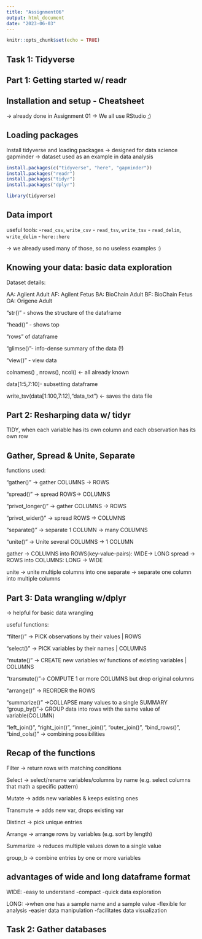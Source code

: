 ```yaml
---
title: "Assignment06"
output: html_document
date: "2023-06-03"
---
```


```r
knitr::opts_chunk$set(echo = TRUE)
```

## Task 1: Tidyverse

## Part 1: Getting started w/ readr

## Installation and setup - Cheatsheet

-\> already done in Assignment 01 -\> We all use RStudio ;)

## Loading packages

Install tidyverse and loading packages -\> designed for data science
gapminder -\> dataset used as an example in data analysis

```r
install.packages(c("tidyverse", "here", "gapminder"))
install.packages("readr")
install.packages("tidyr")
install.packages("dplyr")
```

```r
library(tidyverse)
```

## Data import

useful tools: -`read_csv`, `write_csv` - `read_tsv`, `write_tsv` -
`read_delim`, `write_delim` - `here::here`

-\> we already used many of those, so no useless examples :)

## Knowing your data: basic data exploration

Dataset details:

AA: Agilent Adult AF: Agilent Fetus BA: BioChain Adult BF: BioChain
Fetus OA: Origene Adult

"str()" - shows the structure of the dataframe

"head()" - shows top

"rows" of dataframe

"glimse()"- info-dense summary of the data (!)

"view()" - view data

colnames() , nrows(), ncol() \<- all already known

data[1:5,7:10]- subsetting dataframe

write_tsv(data[1:100,7:12],"data_txt") \<- saves the data file

## Part 2: Resharping data w/ tidyr

TIDY, when each variable has its own column and each observation has its
own row

## Gather, Spread & Unite, Separate

functions used:

"gather()" -\> gather COLUMNS -\> ROWS

"spread()" -\> spread ROWS-\> COLUMNS

"privot_longer()" -\> gather COLUMNS -\> ROWS

"privot_wider()" -\> spread ROWS -\> COLUMNS

"separate()" -\> separate 1 COLUMN -\> many COLUMNS

"unite()" -\> Unite several COLUMNS -\> 1 COLUMN

gather -\> COLUMNS into ROWS(key-value-pairs): WIDE-\> LONG spread -\>
ROWS into COLUMNS: LONG -\> WIDE

unite -\> unite multiple columns into one separate -\> separate one
column into multiple columns

## Part 3: Data wrangling w/dplyr

-\> helpful for basic data wrangling

useful functions:

"filter()" -\> PICK observations by their values \| ROWS

"select()" -\> PICK variables by their names \| COLUMNS

"mutate()" -\> CREATE new variables w/ functions of existing variables
\| COLUMNS

"transmute()"-\> COMPUTE 1 or more COLUMNS but drop original columns

"arrange()" -\> REORDER the ROWS

"summarize()" -\>COLLAPSE many values to a single SUMMARY
"group_by()"-\> GROUP data into rows with the same value of
variable(COLUMN)

"left_join()", "right_join()", "inner_join()", "outer_join()",
"bind_rows()", "bind_cols()" -\> combining possibilities

## Recap of the functions

Filter -\> return rows with matching conditions

Select -\> select/rename variables/columns by name (e.g. select columns
that math a specific pattern)

Mutate -\> adds new variables & keeps existing ones

Transmute -\> adds new var, drops existing var

Distinct -\> pick unique entries

Arrange -\> arrange rows by variables (e.g. sort by length)

Summarize -\> reduces multiple values down to a single value

group_b -\> combine entries by one or more variables

## advantages of wide and long dataframe format

WIDE: 
-easy to understand 
-compact 
-quick data exploration

LONG: 
-\>when one has a sample name and a sample value 
-flexible for analysis 
-easier data manipulation 
-facilitates data visualization

## Task 2: Gather databases

